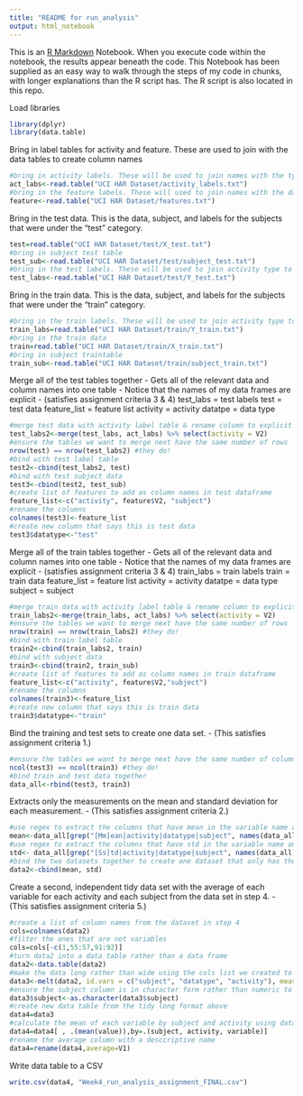 ```yaml
---
title: "README for run_analysis"
output: html_notebook
---
```


This is an [R Markdown](http://rmarkdown.rstudio.com) Notebook. When you execute code within the notebook, the results appear beneath the code. This Notebook has been supplied as an easy way to walk through the steps of my code in chunks, with longer explanations than the R script has. The R script is also located in this repo.

Load libraries
```r
library(dplyr)
library(data.table)
```

Bring in label tables for activity and feature. These are used to join with the data tables to create column names 
```r
#bring in activity labels. These will be used to join names with the type of activity
act_labs<-read.table("UCI HAR Dataset/activity_labels.txt")
#bring in the feature labels. These will used to join names with the data types
feature<-read.table("UCI HAR Dataset/features.txt")
```

Bring in the test data. This is the data, subject, and labels for the subjects that were under the "test" category.
```r
test=read.table("UCI HAR Dataset/test/X_test.txt")
#bring in subject test table
test_sub<-read.table("UCI HAR Dataset/test/subject_test.txt")
#bring in the test labels. These will be used to join activity type to the results in the test table
test_labs<-read.table("UCI HAR Dataset/test/Y_test.txt")
```

Bring in the train data. This is the data, subject, and labels for the subjects that were under the "train" category.
```r
#bring in the train labels. These will be used to join activity type to the results in the train table
train_labs=read.table("UCI HAR Dataset/train/Y_train.txt")
#bring in the train data
train=read.table("UCI HAR Dataset/train/X_train.txt")
#bring in subject traintable
train_sub<-read.table("UCI HAR Dataset/train/subject_train.txt")
```

Merge all of the test tables together
        - Gets all of the relevant data and column names into one table 
        - Notice that the names of my data frames are explicit - (satisfies assignment criteria 3 & 4)
                test_labs = test labels
                test = test data
                feature_list = feature list
                activity = activity
                datatpe = data type
```r
#merge test data with activity label table & rename column to explicit name (activity = V2)
test_labs2<-merge(test_labs, act_labs) %>% select(activity = V2)
#ensure the tables we want to merge next have the same number of rows
nrow(test) == nrow(test_labs2) #they do!
#bind with test label table
test2<-cbind(test_labs2, test)
#bind with test subject data
test3<-cbind(test2, test_sub)
#create list of features to add as column names in test dataframe
feature_list<-c("activity", feature$V2, "subject")
#rename the columns
colnames(test3)<-feature_list
#create new column that says this is test data
test3$datatype<-"test"
```

Merge all of the train tables together
        - Gets all of the relevant data and column names into one table 
        - Notice that the names of my data frames are explicit - (satisfies assignment criteria 3 & 4)
                train_labs = train labels
                train = train data
                feature_list = feature list
                activity = activity
                datatpe = data type
                subject = subject
```r
#merge train data with activity label table & rename column to explicit name (activity = V2)
train_labs2<-merge(train_labs, act_labs) %>% select(activity = V2)
#ensure the tables we want to merge next have the same number of rows
nrow(train) == nrow(train_labs2) #they do!
#bind with train label table
train2<-cbind(train_labs2, train)
#bind with subject data
train3<-cbind(train2, train_sub)
#create list of features to add as column names in train dataframe
feature_list<-c("activity", feature$V2,"subject")
#rename the columns
colnames(train3)<-feature_list
#create new column that says this is train data
train3$datatype<-"train"
```

Bind the training and test sets to create one data set.
        - (This satisfies assignment criteria 1.)
```r
#ensure the tables we want to merge next have the same number of columns
ncol(test3) == ncol(train3) #they do!
#bind train and test data together
data_all<-rbind(test3, train3)
```

Extracts only the measurements on the mean and standard deviation for each measurement.
        - (This satisfies assignment criteria 2.)
```r
#use regex to extract the columns that have mean in the variable name and create new dataframe
mean<-data_all[grep("[Mm]ean|activity|datatype|subject", names(data_all))]
#use regex to extract the columns that have std in the variable name and create new dataframe
std<- data_all[grep("[Ss]td|activity|datatype|subject", names(data_all))]
#bind the two datasets together to create one dataset that only has the means and std
data2<-cbind(mean, std)
```

Create a second, independent tidy data set with the average of each variable for each activity and each subject from the data set in step 4.
        - (This satisfies assignment criteria 5.)
```r
#create a list of column names from the dataset in step 4
cols=colnames(data2)
#filter the ones that are not variables
cols=cols[-c(1,55:57,91:92)]
#turn data2 into a data table rather than a data frame
data2<-data.table(data2)
#make the data long rather than wide using the cols list we created to name the variable columns
data3<-melt(data2, id.vars = c("subject", "datatype", "activity"), measure.vars=cols)
#ensure the subject column is in character form rather than numeric to keep R from treating it as a number
data3$subject<-as.character(data3$subject)
#create new data table from the tidy long format above
data4=data3
#calculate the mean of each variable by subject and activity using data.table
data4=data4[ , .(mean(value)),by=.(subject, activity, variable)]
#rename the average column with a desccriptive name
data4=rename(data4,average=V1)
```

Write data table to a CSV
```r
write.csv(data4, "Week4_run_analysis_assignment_FINAL.csv")
```
